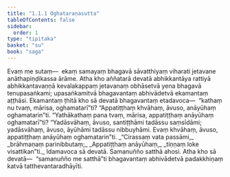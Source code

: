 ```yaml
---
title: "1.1.1 Oghataraṇasutta"
tableOfContents: false
sidebar:
  order: 1
type: "tipitaka"
basket: "su"
book: "saga"
---
```



<DynamicBreadcrumb />

<Division number="1" book="saga" bookNo="12" page="1">

<Paragraph number="2" book="saga">
Evaṃ me sutaṃ—  ekaṃ samayaṃ bhagavā sāvatthiyaṃ viharati jetavane anāthapiṇḍikassa ārāme. Atha kho aññatarā devatā abhikkantāya rattiyā abhikkantavaṇṇā kevalakappaṃ jetavanaṃ obhāsetvā yena bhagavā tenupasaṅkami; upasaṅkamitvā bhagavantaṃ abhivādetvā ekamantaṃ aṭṭhāsi. Ekamantaṃ ṭhitā kho sā devatā bhagavantaṃ etadavoca—  “kathaṃ nu tvaṃ, mārisa, oghamatarī”ti? “Appatiṭṭhaṃ khvāhaṃ, āvuso, anāyūhaṃ oghamatarin”ti. “Yathākathaṃ pana tvaṃ, mārisa, appatiṭṭhaṃ anāyūhaṃ oghamatarī”ti? “Yadāsvāhaṃ, āvuso, santiṭṭhāmi tadāssu saṃsīdāmi; yadāsvāhaṃ, āvuso, āyūhāmi tadāssu nibbuyhāmi. Evaṃ khvāhaṃ, āvuso, appatiṭṭhaṃ anāyūhaṃ oghamatarin”ti.
</Paragraph>

<Paragraph number="3" type="verses" book="saga">
_“Cirassaṃ vata passāmi,_  
_brāhmaṇaṃ parinibbutaṃ;_  
_Appatiṭṭhaṃ anāyūhaṃ,_  
_tiṇṇaṃ loke visattikan”ti._  

</Paragraph>

<Paragraph number="4" book="saga">
Idamavoca sā devatā. Samanuñño satthā ahosi. Atha kho sā devatā—  “samanuñño me satthā”ti bhagavantaṃ abhivādetvā padakkhiṇaṃ katvā tatthevantaradhāyīti.
</Paragraph>
</Division>